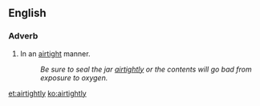 ==English==

===Adverb===
{{en-adv}}

#In an [[airtight]] manner.
#:''Be sure to seal the jar [[airtightly]] or the contents will go bad from exposure to oxygen.''

[[et:airtightly]]
[[ko:airtightly]]